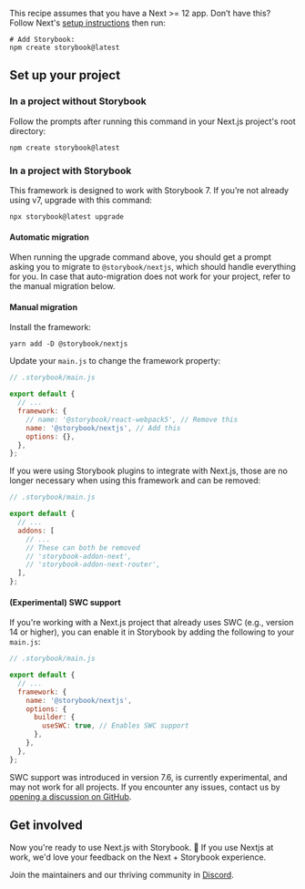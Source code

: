 <Callout variant="neutral" icon="ℹ️" title="Prerequisites">

This recipe assumes that you have a Next >= 12 app. Don’t have this? Follow Next's [setup instructions](https://nextjs.org/docs/getting-started/installation) then run:

```shell
# Add Storybook:
npm create storybook@latest
```

</Callout>

## Set up your project

### In a project without Storybook

Follow the prompts after running this command in your Next.js project's root directory:

```shell
npm create storybook@latest
```

### In a project with Storybook

This framework is designed to work with Storybook 7. If you’re not already using v7, upgrade with this command:

```shell
npx storybook@latest upgrade
```

#### Automatic migration

When running the upgrade command above, you should get a prompt asking you to migrate to `@storybook/nextjs`, which should handle everything for you. In case that auto-migration does not work for your project, refer to the manual migration below.

#### Manual migration

Install the framework:

```shell
yarn add -D @storybook/nextjs
```

Update your `main.js` to change the framework property:

```js
// .storybook/main.js

export default {
  // ...
  framework: {
    // name: '@storybook/react-webpack5', // Remove this
    name: '@storybook/nextjs', // Add this
    options: {},
  },
};
```

If you were using Storybook plugins to integrate with Next.js, those are no longer necessary when using this framework and can be removed:

```js
// .storybook/main.js

export default {
  // ...
  addons: [
    // ...
    // These can both be removed
    // 'storybook-addon-next',
    // 'storybook-addon-next-router',
  ],
};
```

#### (Experimental) SWC support

If you're working with a Next.js project that already uses SWC (e.g., version 14 or higher), you can enable it in Storybook by adding the following to your `main.js`:

```js
// .storybook/main.js

export default {
  // ...
  framework: {
    name: '@storybook/nextjs',
    options: {
      builder: {
        useSWC: true, // Enables SWC support
      },
    },
  },
};
```

<Callout variant="info" icon="💡">

SWC support was introduced in version 7.6, is currently experimental, and may not work for all projects. If you encounter any issues, contact us by [opening a discussion on GitHub](https://github.com/storybookjs/storybook/discussions/new?category=help).

</Callout>

## Get involved

Now you're ready to use Next.js with Storybook. 🎉 If you use Nextjs at work, we'd love your feedback on the Next + Storybook experience.

Join the maintainers and our thriving community in [Discord](https://discord.gg/storybook).
